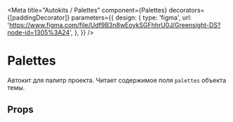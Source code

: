 
<Meta
    title="Autokits / Palettes"
    component={Palettes}
    decorators={[paddingDecorator]}
    parameters={{
        design: {
            type: 'figma',
            url: 'https://www.figma.com/file/Udf9B3n8wEoykSGFhhrU0J/Greensight-DS?node-id=1305%3A24',
        },
    }}
/>

# Palettes

<Preview>
    <Story name="basic">
        <Palettes />
    </Story>
</Preview>

Автокит для палитр проекта. Читает содержимое поля `palettes` объекта темы.

## Props

<Props of={Palettes} />
